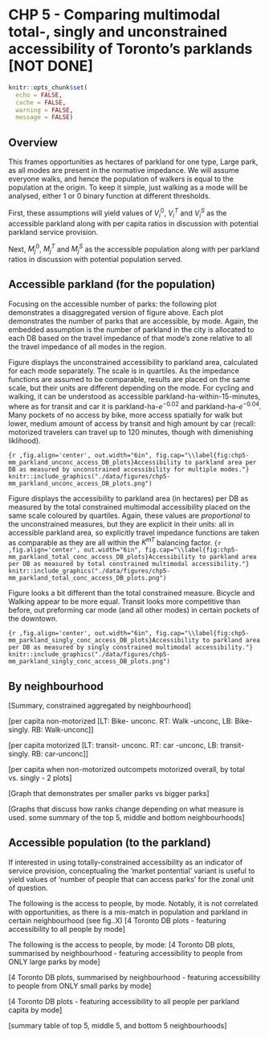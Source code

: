 # CHP 5 - Comparing multimodal total-, singly and unconstrained accessibility of Toronto's parklands [NOT DONE]

<!-- Required to number equations in HTML files -->
<script type="text/x-mathjax-config">
MathJax.Hub.Config({
  TeX: { equationNumbers: { autoNumber: "AMS" } }
});
</script>

```r
knitr::opts_chunk$set(
  echo = FALSE,
  cache = FALSE,
  warning = FALSE,
  message = FALSE)
```


## Overview
This frames opportunities as hectares of parkland for one type, Large park, as all modes are present in the normative impedance. We will assume everyone walks, and hence the population of walkers is equal to the population at the origin. To keep it simple, just walking as a mode will be analysed, either 1 or 0 binary function at different thresholds. 

First, these assumptions will yield values of $V^0_i$, $V^T_i$ and $V^S_i$ as the accessible parkland along with per capita ratios in discussion with potential parkland service provision. 

Next, $M^0_j$, $M^T_j$ and $M^S_j$ as the accessible population along with per parkland ratios in discussion with potential population served. 


## Accessible parkland (for the population)

Focusing on the accessible number of parks: the following plot demonstrates a disaggregated version of figure above. Each plot demonstrates the number of parks that are accessible, by mode. Again, the embedded assumption is the number of parkland in the city is allocated to each DB based on the travel impedance of that mode's zone relative to all the travel impedance of all modes in the region.

Figure \ref{fig:chp5-mm_parkland_unconc_access_DB_plots} displays the unconstrained accessibility to parkland area, calculated for each mode separately. The scale is in quartiles. As the impedance functions are assumed to be comparable, results are placed on the same scale, but their units are different depending on the mode. For cycling and walking, it can be understood as accessible parkland-ha-within-15-minutes, where as for transit and car it is parkland-ha-$e^{-0.02}$ and parkland-ha-$e^{-0.04}$. Many pockets of no access by bike, more access spatially for walk but lower, medium amount of access by transit and high amount by car (recall: motorized travelers can travel up to 120 minutes, though with dimenishing liklihood).

```{r ,fig.align='center', out.width="6in", fig.cap="\\label{fig:chp5-mm_parkland_unconc_access_DB_plots}Accessibility to parkland area per DB as measured by unconstrained accessibility for multiple modes."}
knitr::include_graphics("./data/figures/chp5-mm_parkland_unconc_access_DB_plots.png")
```

Figure \ref{fig:chp5-mm_parkland_total_conc_access_DB_plots} displays the accessibility to parkland area (in hectares) per DB as measured by the total constrained multimodal accessibility placed on the same scale coloured by quartiles. Again, these values are _proportional_ to the unconstrained measures, but they are explicit in their units: all in accessible parkland area, so explicitly travel impedance functions are taken as comparable as they are all within the $K^{mT}$ balancing factor. 
```{r ,fig.align='center', out.width="6in", fig.cap="\\label{fig:chp5-mm_parkland_total_conc_access_DB_plots}Accessibility to parkland area per DB as measured by total constrained multimodal accessibility."}
knitr::include_graphics("./data/figures/chp5-mm_parkland_total_conc_access_DB_plots.png")
```

Figure \ref{fig:chp5-mm_parkland_singly_conc_access_DB_plots} looks a bit different than the total constrained measure. Bicycle and Walking appear to be more equal. Transit looks more competitive than before, out preforming car mode (and all other modes) in certain pockets of the downtown.  

```{r ,fig.align='center', out.width="6in", fig.cap="\\label{fig:chp5-mm_parkland_singly_conc_access_DB_plots}Accessibility to parkland area per DB as measured by singly constrained multimodal accessibility."}
knitr::include_graphics("./data/figures/chp5-mm_parkland_singly_conc_access_DB_plots.png")
```

## By neighbourhood

[Summary, constrained aggregated by neighbourhood]

[per capita non-motorized [LT: Bike- unconc. RT: Walk -unconc, LB: Bike- singly. RB: Walk-unconc]] 

[per capita motorized [LT: transit- unconc. RT: car -unconc, LB: transit- singly. RB: car-unconc]] 

[per capita when non-motorized outcompets motorized overall, by total vs. singly - 2 plots]

[Graph that demonstrates per smaller parks vs bigger parks]

[Graphs that discuss how ranks change depending on what measure is used. some summary of the top 5, middle and bottom neighbourhoods]



## Accessible population (to the parkland)

If interested in using totally-constrained accessibility as an indicator of service provision, conceptualing the 'market pontential' variant is useful to yield values of 'number of people that can access parks' for the zonal unit of question. 

The following is the access to people, by mode. Notably, it is not correlated with opportunities, as there is a mis-match in population and parkland in certain neighbourhood (see fig..X)
[4 Toronto DB plots - featuring accessibility to all people by mode]


The following is the access to people, by mode:
[4 Toronto DB plots, summarised by neighbourhood - featuring accessibility to people from ONLY large parks by mode]

[4 Toronto DB plots, summarised by neighbourhood - featuring accessibility to people from ONLY small parks by mode]

[4 Toronto DB plots - featuring accessibility to all people per parkland capita by mode]

[summary table of top 5, middle 5, and bottom 5 neighbourhoods]
